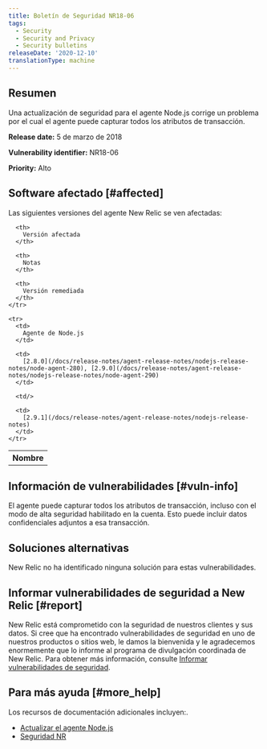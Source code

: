 ```yaml
---
title: Boletín de Seguridad NR18-06
tags:
  - Security
  - Security and Privacy
  - Security bulletins
releaseDate: '2020-12-10'
translationType: machine
---
```


## Resumen

Una actualización de seguridad para el agente Node.js corrige un problema por el cual el agente puede capturar todos los atributos de transacción.

<DNT>**Release date:**</DNT> 5 de marzo de 2018

<DNT>**Vulnerability identifier:**</DNT> NR18-06

<DNT>**Priority:**</DNT> Alto

## Software afectado [#affected]

Las siguientes versiones del agente New Relic se ven afectadas:

<table>
  <tbody>
    <tr>
      <th>
        Nombre
      </th>

      <th>
        Versión afectada
      </th>

      <th>
        Notas
      </th>

      <th>
        Versión remediada
      </th>
    </tr>

    <tr>
      <td>
        Agente de Node.js
      </td>

      <td>
        [2.8.0](/docs/release-notes/agent-release-notes/nodejs-release-notes/node-agent-280), [2.9.0](/docs/release-notes/agent-release-notes/nodejs-release-notes/node-agent-290)
      </td>

      <td/>

      <td>
        [2.9.1](/docs/release-notes/agent-release-notes/nodejs-release-notes)
      </td>
    </tr>
  </tbody>
</table>

## Información de vulnerabilidades [#vuln-info]

El agente puede capturar todos los atributos de transacción, incluso con el modo de alta seguridad habilitado en la cuenta. Esto puede incluir datos confidenciales adjuntos a esa transacción.

## Soluciones alternativas

New Relic no ha identificado ninguna solución para estas vulnerabilidades.

## Informar vulnerabilidades de seguridad a New Relic [#report]

New Relic está comprometido con la seguridad de nuestros clientes y sus datos. Si cree que ha encontrado vulnerabilidades de seguridad en uno de nuestros productos o sitios web, le damos la bienvenida y le agradecemos enormemente que lo informe al programa de divulgación coordinada de New Relic. Para obtener más información, consulte [Informar vulnerabilidades de seguridad](/docs/security/new-relic-security/data-privacy/reporting-security-vulnerabilities).

## Para más ayuda [#more_help]

Los recursos de documentación adicionales incluyen:.

* [Actualizar el agente Node.js](/docs/agents/nodejs-agent/installation-configuration/upgrade-nodejs-agent)
* [Seguridad NR](https://newrelic.com/security)
